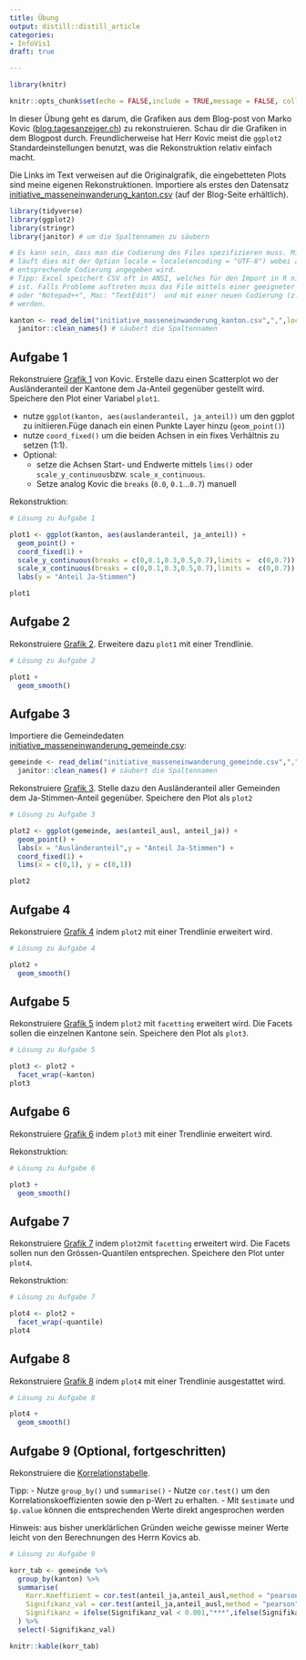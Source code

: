```yaml
---
title: Übung
output: distill::distill_article
categories:
- InfoVis1
draft: true

---
```



```r
library(knitr)

knitr::opts_chunk$set(echo = FALSE,include = TRUE,message = FALSE, collapse=TRUE) 


```


In dieser Übung geht es darum, die Grafiken aus dem Blog-post von Marko Kovic ([blog.tagesanzeiger.ch](https://blog.tagesanzeiger.ch/datenblog/index.php/668/je-weniger-auslaender-desto-mehr-ja-stimmen-wirklich)) zu rekonstruieren. Schau dir die Grafiken in dem Blogpost durch. Freundlicherweise hat Herr Kovic meist die `ggplot2` Standardeinstellungen benutzt, was die Rekonstruktion relativ einfach macht. 

Die Links im Text verweisen auf die Originalgrafik, die eingebetteten Plots sind meine eigenen Rekonstruktionen. Importiere als erstes den Datensatz [initiative_masseneinwanderung_kanton.csv](initiative_masseneinwanderung_kanton.csv) (auf der Blog-Seite erhältlich).


```r

library(tidyverse)
library(ggplot2)
library(stringr)
library(janitor) # um die Spaltennamen zu säubern

```


```r
# Es kann sein, dass man die Codierung des Files spezifizieren muss. Mit `readr::read_delim()` 
# läuft dies mit der Option locale = locale(encoding = "UTF-8") wobei anstelle von UTF-8 die 
# entsprechende Codierung angegeben wird. 
# Tipp: Excel speichert CSV oft in ANSI, welches für den Import in R nicht sonderlich geeignet 
# ist. Falls Probleme auftreten muss das File mittels einer geeigneter Software (Widows: "Editor" 
# oder "Notepad++", Mac: "TextEdit")  und mit einer neuen Codierung (z.B. `UTF-8`) abgespeichert 
# werden.
```

```r
kanton <- read_delim("initiative_masseneinwanderung_kanton.csv",",",locale = locale(encoding = "UTF-8")) %>%
  janitor::clean_names() # säubert die Spaltennamen
```



## Aufgabe 1

Rekonstruiere [Grafik 1](https://blog.tagesanzeiger.ch/datenblog/wp-content/uploads/sites/32/2014/03/Kantone-2.png) von Kovic. Erstelle dazu einen Scatterplot wo der Ausländeranteil der Kantone dem Ja-Anteil gegenüber gestellt wird. Speichere den Plot einer Variabel `plot1`.

- nutze `ggplot(kanton, aes(auslanderanteil, ja_anteil))` um den ggplot zu initiieren.Füge danach ein einen Punkte Layer hinzu (`geom_point()`)
- nutze `coord_fixed()` um die beiden Achsen in ein fixes Verhältnis zu setzen (1:1).
- Optional: 
  - setze die Achsen Start- und Endwerte mittels `lims()` oder `scale_y_continuous`bzw. `scale_x_continuous`.
  - Setze analog Kovic die `breaks` (`0.0`, `0.1`...`0.7`) manuell

Rekonstruktion:

```r

# Lösung zu Aufgabe 1

plot1 <- ggplot(kanton, aes(auslanderanteil, ja_anteil)) +
  geom_point() +
  coord_fixed(1) +
  scale_y_continuous(breaks = c(0,0.1,0.3,0.5,0.7),limits =  c(0,0.7)) +
  scale_x_continuous(breaks = c(0,0.1,0.3,0.5,0.7),limits =  c(0,0.7)) +
  labs(y = "Anteil Ja-Stimmen")

plot1
```


## Aufgabe 2

Rekonstruiere [Grafik 2](https://blog.tagesanzeiger.ch/datenblog/wp-content/uploads/sites/32/2014/03/Kantone-LOESS-986x923.png). Erweitere dazu `plot1` mit einer Trendlinie.

```r
# Lösung zu Aufgabe 2

plot1 +
  geom_smooth()
```



## Aufgabe 3


Importiere die Gemeindedaten [initiative_masseneinwanderung_gemeinde.csv](initiative_masseneinwanderung_gemeinde.csv):

```r
gemeinde <- read_delim("initiative_masseneinwanderung_gemeinde.csv",",",locale = locale(encoding = "UTF-8")) %>%
  janitor::clean_names() # säubert die Spaltennamen
```


Rekonstruiere [Grafik 3](https://blog.tagesanzeiger.ch/datenblog/wp-content/uploads/sites/32/2014/03/Gemeinden-2-986x939.png). Stelle dazu den Ausländeranteil aller Gemeinden dem Ja-Stimmen-Anteil gegenüber. Speichere den Plot als `plot2`

```r
# Lösung zu Aufgabe 3

plot2 <- ggplot(gemeinde, aes(anteil_ausl, anteil_ja)) +
  geom_point() +
  labs(x = "Ausländeranteil",y = "Anteil Ja-Stimmen") +
  coord_fixed(1) +
  lims(x = c(0,1), y = c(0,1))

plot2
```


## Aufgabe 4

Rekonstruiere [Grafik 4](https://blog.tagesanzeiger.ch/datenblog/wp-content/uploads/sites/32/2014/03/Gemeinden-GAM-2-986x939.png) indem `plot2` mit einer Trendlinie erweitert wird.

```r
# Lösung zu Aufgabe 4

plot2 +
  geom_smooth()
```


## Aufgabe 5

Rekonstruiere [Grafik 5](https://blog.tagesanzeiger.ch/datenblog/wp-content/uploads/sites/32/2014/03/Gemeinden-x-Kantone-2-986x857.png) indem `plot2` mit `facetting` erweitert wird. Die Facets sollen die einzelnen Kantone sein. Speichere den Plot als `plot3`.

```r

# Lösung zu Aufgabe 5

plot3 <- plot2 +
  facet_wrap(~kanton)
plot3
```


## Aufgabe 6

Rekonstruiere [Grafik 6](https://blog.tagesanzeiger.ch/datenblog/wp-content/uploads/sites/32/2014/03/Gemeinden-x-Kantone-LOESS-2-986x857.png) indem `plot3` mit einer Trendlinie erweitert wird.

Rekonstruktion:

```r

# Lösung zu Aufgabe 6

plot3 +
  geom_smooth()
```


## Aufgabe 7

Rekonstruiere [Grafik 7](https://blog.tagesanzeiger.ch/datenblog/wp-content/uploads/sites/32/2014/03/Gemeinden-x-Quantile-2-986x637.png) indem `plot2`mit `facetting` erweitert wird. Die Facets sollen nun den Grössen-Quantilen entsprechen. Speichere den Plot unter `plot4`.

Rekonstruktion:

```r

# Lösung zu Aufgabe 7

plot4 <- plot2 +
  facet_wrap(~quantile)
plot4
```


## Aufgabe 8

Rekonstruiere [Grafik 8](https://blog.tagesanzeiger.ch/datenblog/wp-content/uploads/sites/32/2014/03/Gemeinden-x-Quantile-LOESS-2-986x637.png) indem `plot4` mit einer Trendlinie ausgestattet wird.

```r

# Lösung zu Aufgabe 8

plot4 +
  geom_smooth()
```


## Aufgabe 9 (Optional, fortgeschritten)

Rekonstruiere die [Korrelationstabelle](https://tagi_dwpro.s3.amazonaws.com/UMvkt/2/fs.html).

Tipp: 
- Nutze `group_by()` und `summarise()`
- Nutze `cor.test()` um den Korrelationskoeffizienten sowie den p-Wert zu erhalten. 
- Mit `$estimate` und `$p.value` können die entsprechenden Werte direkt angesprochen werden

Hinweis: aus bisher unerklärlichen Gründen weiche gewisse meiner Werte leicht von den Berechnungen des Herrn Kovics ab.

```r

# Lösung zu Aufgabe 9

korr_tab <- gemeinde %>%
  group_by(kanton) %>%
  summarise(
    Korr.Koeffizient = cor.test(anteil_ja,anteil_ausl,method = "pearson")$estimate,
    Signifikanz_val = cor.test(anteil_ja,anteil_ausl,method = "pearson")$p.value,
    Signifikanz = ifelse(Signifikanz_val < 0.001,"***",ifelse(Signifikanz_val<0.01,"**",ifelse(Signifikanz_val<0.05,"*","-")))
  ) %>%
  select(-Signifikanz_val)

```



```r
knitr::kable(korr_tab)
```


